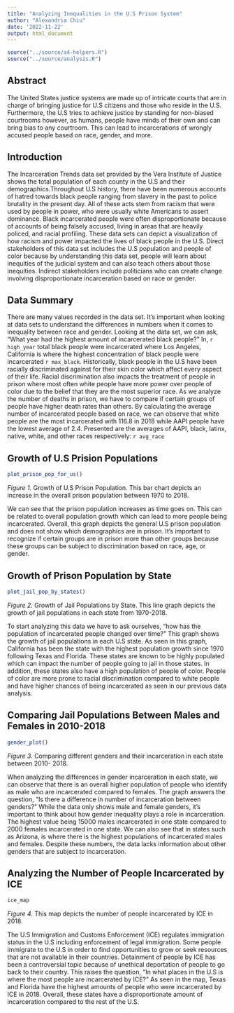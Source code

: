```yaml
---
title: "Analyzing Inequalities in the U.S Prison System"
author: "Alexandria Chiu"
date: '2022-11-22'
output: html_document
---
```


```r
source("../source/a4-helpers.R")
source("../source/analysis.R")
```

## Abstract 
The United States justice systems are made up of intricate courts that are in charge of bringing justice for U.S citizens and those who reside in the U.S. Furthermore, the U.S tries to achieve justice by standing for non-biased courtrooms however, as humans, people have minds of their own and can bring bias to any courtroom. This can lead to incarcerations of wrongly accused people based on race, gender, and more. 


## Introduction 
The Incarceration Trends data set provided by the Vera Institute of Justice shows the total population of each county in the U.S and their demographics.Throughout U.S history, there have been numerous accounts of hatred towards black people ranging from slavery in the past to police brutality in the present day. All of these acts stem from racism that were used by people in power, who were usually white Americans to assert dominance. Black incarcerated people were often disproportionate because of accounts of being falsely accused, living in areas that are heavily policed, and racial profiling. These data sets can depict a visualization of how racism and power impacted the lives of black people in the U.S. Direct stakeholders of this data set includes the U.S population and people of color because by understanding this data set, people will learn about inequities of the judicial system and can also teach others about those inequities. Indirect stakeholders include politicians who can create change involving disproportionate incarceration based on race or gender. 

## Data Summary 
There are many values recorded in the data set. It's important when looking at data sets to understand the differences in numbers when it comes to inequality between race and gender. Looking at the data set, we can ask, "What year had the highest amount of incarcerated black people?" In, `r high_year` total black people were incarcerated where Los Angeles, California is where the highest concentration of black people were incarcerated `r max_black`. Historically, black people in the U.S have been racially discriminated against for their skin color which affect every aspect of their life. Racial discrimination also impacts the treatment of people in prison where most often white people have more power over people of color due to the belief that they are the most superior race. As we analyze the number of deaths in prison, we have to compare if certain groups of people have higher death rates than others. By calculating the average number of incarcerated people based on race, we can observe that white people are the most incarcerated with 116.8 in 2018 while AAPI people have the lowest average of 2.4. Presented are the averages of AAPI, black, latinx, native, white, and other races respectively:
`r avg_race` 

## Growth of U.S Prision Populations 
```r
plot_prison_pop_for_us()
```

*Figure 1.* Growth of U.S Prison Population. This bar chart depicts an increase in the overall prison population between 1970 to 2018. 

We can see that the prison population increases as time goes on. This can be related to overall population growth which can lead to more people being incarcerated. Overall, this graph depicts the general U.S prison population and does not show which demographics are in prison. It's important to recognize if certain groups are in prison more than other groups because these groups can be subject to discrimination based on race, age, or gender. 

## Growth of Prison Population by State
```r
plot_jail_pop_by_states()
```

*Figure 2.* Growth of Jail Populations by State. This line graph depicts the growth of jail populations in each state from 1970-2018. 

To start analyzing this data we have to ask ourselves, "how has the population of incarcerated people changed over time?" This graph shows the growth of jail populations in each U.S state. As seen in this graph, California has been the state with the highest population growth since 1970 following Texas and Florida. These states are known to be highly populated which can impact the number of people going to jail in those states. In addition, these states also have a high population of people of color. People of color are more prone to racial discrimination compared to white people and have higher chances of being incarcerated as seen in our previous data analysis. 


## Comparing Jail Populations Between Males and Females in 2010-2018

```r
gender_plot()
```

*Figure 3.* Comparing different genders and their incarceration in each state between 2010- 2018. 

When analyzing the differences in gender incarceration in each state, we can observe that there is an overall higher population of people who identify as male who are incarcerated compared to females. The graph answers the question, "Is there a difference in number of incarceration between genders?" While the data only shows male and female genders, it's important to think about how gender inequality plays a role in incarceration. The highest value being 15000 males incarcerated in one state compared to 2000 females incarcerated in one state. We can also see that in states such as Arizona, is where there is the highest populations of incarcerated males and females. Despite these numbers, the data lacks information about other genders that are subject to incarceration. 

## Analyzing the Number of People Incarcerated by ICE 

```r
ice_map
```

*Figure 4.* This map depicts the number of people incarcerated by ICE in 2018. 

The U.S Immigration and Customs Enforcement (ICE) regulates immigration status in the U.S including enforcement of legal immigration. Some people immigrate to the U.S in order to find opportunities to grow or seek resources that are not available in their countries. Detainment of people by ICE has been a controversial topic because of unethical deportation of people to go back to their country. This raises the question, "In what places in the U.S is where the most people are incarcerated by ICE?" As seen in the map, Texas and Florida have the highest amounts of people who were incarcerated by ICE in 2018. Overall, these states have a disproportionate amount of incarceration compared to the rest of the U.S. 


